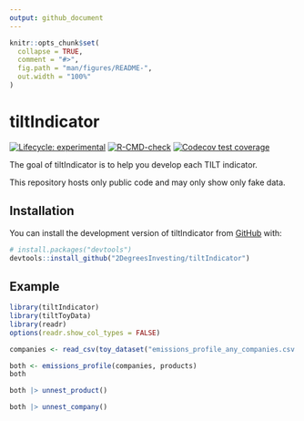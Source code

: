 ```yaml
---
output: github_document
---
```


<!-- README.md is generated from README.Rmd. Please edit that file -->

```r
knitr::opts_chunk$set(
  collapse = TRUE,
  comment = "#>",
  fig.path = "man/figures/README-",
  out.width = "100%"
)
```

# tiltIndicator

<!-- badges: start -->
[![Lifecycle: experimental](https://img.shields.io/badge/lifecycle-experimental-orange.svg)](https://lifecycle.r-lib.org/articles/stages.html#experimental)
[![R-CMD-check](https://github.com/2DegreesInvesting/tiltIndicator/actions/workflows/R-CMD-check.yaml/badge.svg)](https://github.com/2DegreesInvesting/tiltIndicator/actions/workflows/R-CMD-check.yaml)
[![Codecov test coverage](https://codecov.io/gh/2DegreesInvesting/tiltIndicator/branch/main/graph/badge.svg)](https://app.codecov.io/gh/2DegreesInvesting/tiltIndicator?branch=main)
<!-- badges: end -->

The goal of tiltIndicator is to help you develop each TILT indicator.

This repository hosts only public code and may only show only fake data.

## Installation

You can install the development version of tiltIndicator from [GitHub](https://github.com/) with:

``` r
# install.packages("devtools")
devtools::install_github("2DegreesInvesting/tiltIndicator")
```

## Example

```r
library(tiltIndicator)
library(tiltToyData)
library(readr)
options(readr.show_col_types = FALSE)

companies <- read_csv(toy_dataset("emissions_profile_any_companies.csv.gz"))

both <- emissions_profile(companies, products)
both

both |> unnest_product()

both |> unnest_company()
```
